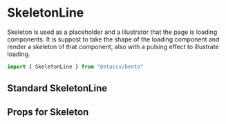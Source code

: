 
<Meta title="Components|Skeleton/SkeletonLine" component={SkeletonLine}/>

# SkeletonLine
Skeleton is used as a placeholder and a illustrator that the page is loading components.
It is suppost to take the shape of the loading component and render a skeleton of that component,
also with a pulsing effect to illustrate loading.

```javascript
import { SkeletonLine } from "@staccx/bento"
```

## Standard SkeletonLine

<Preview>
  <Story name="Standard">
       <SkeletonLine style={{ paddingLeft: 40, marginLeft: 5}}/>
  </Story>
</Preview>

## Props for Skeleton
<Props of={SkeletonLine} />
